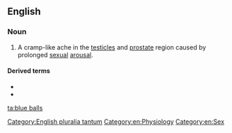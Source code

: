 {{also|blue-balls}}
==English==

===Noun===
{{wikipedia}}
{{en-plural noun|[[blue]] [[balls]]}}

# {{lb|en|slang}} A cramp-like ache in the [[testicle]]s and [[prostate]] region caused by prolonged [[sexual]] [[arousal]].

====Derived terms====
* {{l|en|blue-ball}}
* {{l|en|blue-baller}}

[[Category:English pluralia tantum]]
[[Category:en:Physiology]]
[[Category:en:Sex]]

[[ta:blue balls]]
